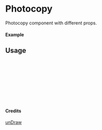 
<Meta of={Photocopy} title="unDraw/Photocopy" />

# Photocopy

Photocopy component with different props.

#### Example

<Canvas of={Photocopy.Primary} />

## Usage

```ts
import { Photocopy } from "yadl-ui";

const Example = () => {
  return (
      <Photocopy />
  );
};

export default Example;
```

#### Credits
[unDraw](https://undraw.co/illustrations)
